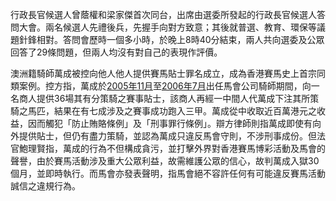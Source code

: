 行政長官候選人曾蔭權和梁家傑首次同台，出席由選委所發起的行政長官候選人答問大會。兩名候選人先禮後兵，先握手向對方致意；其後就普選、教育、環保等議題針鋒相對。答問會歷時一個多小時，於晚上8時40分結束，兩人共向選委及公眾回答了29條問題，但兩人均沒有對自己的表現作評價。

澳洲籍騎師萬成被控向他人他人提供賽馬貼士罪名成立，成為香港賽馬史上首宗同類案例。控方指，萬成於[[2005年|2005年]][[11月|11月]]至[[2006年|2006年]][[7月|7月]]出任馬會公司騎師期間，向一名商人提供36場其有分策騎之賽事貼士，該商人再經一中間人代萬成下注其所策騎之馬匹，結果在有七成涉及之賽事成功跑入三甲。萬成從中收取近百萬港元之收益，因而觸犯「防止賄賂條例」及「刑事罪行條例」。辯方律師則指萬成即使有向外提供貼士，但仍有盡力策騎，並認為萬成只違反馬會守則，不涉刑事成份。但法官鮑理賢指，萬成的行為不但構成貪污，並打擊外界對香港賽馬博彩活動及馬會的聲譽，由於賽馬活動涉及重大公眾利益，故需維護公眾的信心，故判萬成入獄30個月，並即時執行。而馬會亦發表聲明，指馬會絕不容許任何有可能違反賽馬活動誠信之違規行為。
